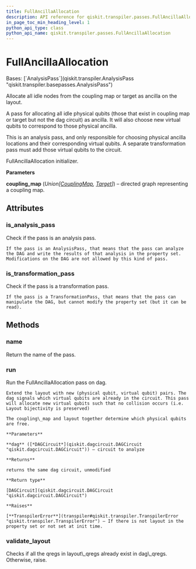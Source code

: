 ```yaml
---
title: FullAncillaAllocation
description: API reference for qiskit.transpiler.passes.FullAncillaAllocation
in_page_toc_min_heading_level: 1
python_api_type: class
python_api_name: qiskit.transpiler.passes.FullAncillaAllocation
---
```


# FullAncillaAllocation

<Class id="qiskit.transpiler.passes.FullAncillaAllocation" isDedicatedPage={true} github="https://github.com/qiskit/qiskit/tree/stable/0.25/qiskit/transpiler/passes/layout/full_ancilla_allocation.py" signature="qiskit.transpiler.passes.FullAncillaAllocation(*args, **kwargs)" modifiers="class">
  Bases: [`AnalysisPass`](qiskit.transpiler.AnalysisPass "qiskit.transpiler.basepasses.AnalysisPass")

  Allocate all idle nodes from the coupling map or target as ancilla on the layout.

  A pass for allocating all idle physical qubits (those that exist in coupling map or target but not the dag circuit) as ancilla. It will also choose new virtual qubits to correspond to those physical ancilla.

  <Admonition title="Note" type="note">
    This is an analysis pass, and only responsible for choosing physical ancilla locations and their corresponding virtual qubits. A separate transformation pass must add those virtual qubits to the circuit.
  </Admonition>

  FullAncillaAllocation initializer.

  **Parameters**

  **coupling\_map** (*Union\[*[*CouplingMap*](qiskit.transpiler.CouplingMap "qiskit.transpiler.CouplingMap")*,* [*Target*](qiskit.transpiler.Target "qiskit.transpiler.Target")*]*) – directed graph representing a coupling map.

  ## Attributes

  ### is\_analysis\_pass

  <Attribute id="qiskit.transpiler.passes.FullAncillaAllocation.is_analysis_pass">
    Check if the pass is an analysis pass.

    If the pass is an AnalysisPass, that means that the pass can analyze the DAG and write the results of that analysis in the property set. Modifications on the DAG are not allowed by this kind of pass.
  </Attribute>

  ### is\_transformation\_pass

  <Attribute id="qiskit.transpiler.passes.FullAncillaAllocation.is_transformation_pass">
    Check if the pass is a transformation pass.

    If the pass is a TransformationPass, that means that the pass can manipulate the DAG, but cannot modify the property set (but it can be read).
  </Attribute>

  ## Methods

  ### name

  <Function id="qiskit.transpiler.passes.FullAncillaAllocation.name" signature="name()">
    Return the name of the pass.
  </Function>

  ### run

  <Function id="qiskit.transpiler.passes.FullAncillaAllocation.run" signature="run(dag)">
    Run the FullAncillaAllocation pass on dag.

    Extend the layout with new (physical qubit, virtual qubit) pairs. The dag signals which virtual qubits are already in the circuit. This pass will allocate new virtual qubits such that no collision occurs (i.e. Layout bijectivity is preserved)

    The coupling\_map and layout together determine which physical qubits are free.

    **Parameters**

    **dag** ([*DAGCircuit*](qiskit.dagcircuit.DAGCircuit "qiskit.dagcircuit.DAGCircuit")) – circuit to analyze

    **Returns**

    returns the same dag circuit, unmodified

    **Return type**

    [DAGCircuit](qiskit.dagcircuit.DAGCircuit "qiskit.dagcircuit.DAGCircuit")

    **Raises**

    [**TranspilerError**](transpiler#qiskit.transpiler.TranspilerError "qiskit.transpiler.TranspilerError") – If there is not layout in the property set or not set at init time.
  </Function>

  ### validate\_layout

  <Function id="qiskit.transpiler.passes.FullAncillaAllocation.validate_layout" signature="validate_layout(layout_qubits, dag_qubits)" modifiers="static">
    Checks if all the qregs in layout\_qregs already exist in dag\_qregs. Otherwise, raise.
  </Function>
</Class>

